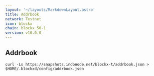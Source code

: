 ```yaml
---
layout: '~/layouts/MarkdownLayout.astro'
title: Addrbook
network: Testnet
icon: blockx
chain: blockx_50-1
version: v10.0.0
---
```

## Addrbook

```
curl -Ls https://snapshots.indonode.net/blockx-t/addrbook.json > $HOME/.blockxd/config/addrbook.json
```